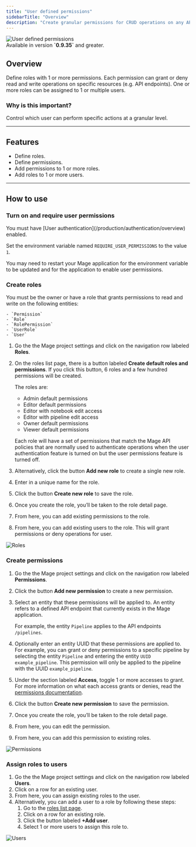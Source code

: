 ```yaml
---
title: "User defined permissions"
sidebarTitle: "Overview"
description: "Create granular permissions for CRUD operations on any API endpoint. Add permissions to roles and add roles to users."
---
```


<Frame>
    <img
        alt="User defined permissions"
        src="https://i.pinimg.com/originals/4d/96/3b/4d963bcbda38f5981a3c83b8f99933ae.gif"
    />
</Frame>

<br />

<Warning>
  Available in version <b>`0.9.35`</b> and greater.
</Warning>

## Overview

Define roles with 1 or more permissions.
Each permission can grant or deny read and write operations on
specific resources (e.g. API endpoints).
One or more roles can be assigned to 1 or multiple users.

### Why is this important?

Control which user can perform specific actions at a granular level.

---

## Features

- Define roles.
- Define permissions.
- Add permissions to 1 or more roles.
- Add roles to 1 or more users.

---

## How to use

### Turn on and require user permissions

<Note>
    You must have [User authentication](/production/authentication/overview) enabled.
</Note>

Set the environment variable named `REQUIRE_USER_PERMISSIONS` to the value `1`.

You may need to restart your Mage application for the environment variable to be updated and
for the application to enable user permissions.

### Create roles

<Note>
    You must be the owner or have a role that grants permissions to read and write on the following
    entities:

    - `Permission`
    - `Role`
    - `RolePermission`
    - `UserRole`
    - `User`
</Note>

1. Go the the Mage project settings and click on the navigation row labeled <b>Roles</b>.
1. On the roles list page, there is a button labeled <b>Create default roles and permissions</b>.
    If you click this button, 6 roles and a few hundred permissions will be created.

    The roles are:

    - Admin default permissions
    - Editor default permissions
    - Editor with notebook edit access
    - Editor with pipeline edit access
    - Owner default permissions
    - Viewer default permissions

    Each role will have a set of permissions that match the Mage API policies that are normally
    used to authenticate operations when the user authentication feature is turned on but
    the user permissions feature is turned off.
1. Alternatively, click the button <b>Add new role</b> to create a single new role.
1. Enter in a unique name for the role.
1. Click the button <b>Create new role</b> to save the role.
1. Once you create the role, you’ll be taken to the role detail page.
1. From here, you can add existing permissions to the role.
1. From here, you can add existing users to the role. This will grant permissions or
    deny operations for user.

<Frame>
    <img
        alt="Roles"
        src="https://github.com/mage-ai/assets/blob/main/authentication/permissions/roles-detail.png?raw=true"
    />
</Frame>

### Create permissions

1. Go the the Mage project settings and click on the navigation row labeled <b>Permissions</b>.
1. Click the button <b>Add new permission</b> to create a new permission.
1. Select an entity that these permissions will be applied to.
    An entity refers to a defined API endpoint that currently exists in the Mage application.

    For example, the entity `Pipeline` applies to the API endpoints `/pipelines`.
1. Optionally enter an entity UUID that these permissions are applied to.
    For example, you can grant or deny permissions to a specific pipeline by selecting the entity
    `Pipeline` and entering the entity `UUID` `example_pipeline`.
    This permission will only be applied to the pipeline with the UUID `example_pipeline`.
1. Under the section labeled <b>Access</b>, toggle 1 or more accesses to grant.
    For more information on what each access grants or denies,
    read the [permissions documentation](/authentication/permissions/permissions).
1. Click the button <b>Create new permission</b> to save the permission.
1. Once you create the role, you’ll be taken to the role detail page.
1. From here, you can edit the permission.
1. From here, you can add this permission to existing roles.

<Frame>
    <img
        alt="Permissions"
        src="https://github.com/mage-ai/assets/blob/main/authentication/permissions/permissions-detail.png?raw=true"
    />
</Frame>

### Assign roles to users

1. Go the the Mage project settings and click on the navigation row labeled <b>Users</b>.
1. Click on a row for an existing user.
1. From here, you can assign existing roles to the user.
1. Alternatively, you can add a user to a role by following these steps:
    1. Go to the [roles list page](http://localhost:6789/settings/workspace/roles).
    1. Click on a row for an existing role.
    1. Click the button labeled <b>+Add user</b>.
    1. Select 1 or more users to assign this role to.

<Frame>
    <img
        alt="Users"
        src="https://github.com/mage-ai/assets/blob/main/authentication/permissions/users-detail.png?raw=true"
    />
</Frame>
